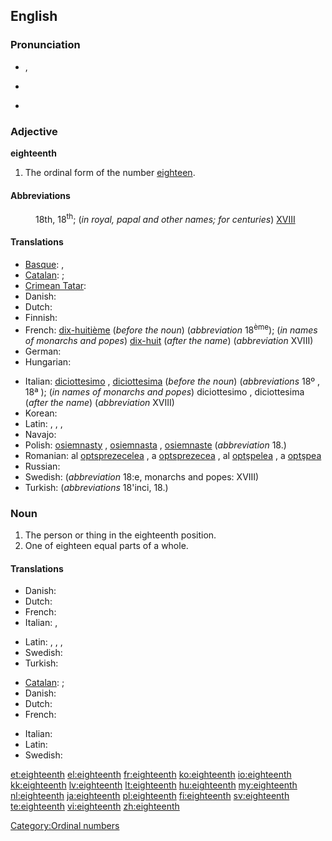 ==English==

===Pronunciation===
* {{IPA|/ˌeɪˈtiːnθ/}}, {{SAMPA|/%eIti:nT/}}
* {{audio|en-us-eighteenth.ogg|Audio (US)}}
*: {{rhymes|iːnθ}}
* {{hyphenation|eigh|teenth}}

===Adjective===
'''eighteenth'''

# The ordinal form of the number [[eighteen]].

====Abbreviations====
: 18th, 18<sup>th</sup>; (''in royal, papal and other names; for centuries'') [[XVIII]]

====Translations====
{{trans-top|the ordinal form of the number eighteen}}
* [[Basque]]: {{t|eu|hemezortzigarren|xs=Basque}},  {{t|eu|hamazortzigarren|xs=Basque}}
* [[Catalan]]: {{t+|ca|divuitè|m}};  {{t-|ca|dihuitè|m}} {{i|Valencian}}
* [[Crimean Tatar]]: {{tø|crh|on sekizinci}}
* Danish: {{t-|da|attende}}
* Dutch: {{t+|nl|achttiende}}
* Finnish: {{t-|fi|kahdeksastoista}}
* French: [[dix-huitième]] (''before the noun'') (''abbreviation'' 18<sup>ème</sup>); (''in names of monarchs and popes'') [[dix-huit]] (''after the name'') (''abbreviation'' XVIII)
* German: {{t|de|achtzehnter}}
* Hungarian: {{t+|hu|tizennyolcadik}}
{{trans-mid}}
* Italian: [[diciottesimo]] {{m}}, [[diciottesima]] {{f}} (''before the noun'') (''abbreviations'' 18º {{m}}, 18ª {{f}}); (''in names of monarchs and popes'') diciottesimo {{m}}, diciottesima {{f}} (''after the name'') (''abbreviation'' XVIII)
* Korean: {{t+|ko|열여덟째|tr=yeolyedeolbjjae|sc=Hang}}
* Latin: {{t|la|octavus decimus|m}}, {{t|la|octava decima|f}}, {{t|la|octava de}}, {{t|la|octavum decimum|n}}
* Navajo: {{tø|nv|tseebíítsʼáadah góneʼ}}
* Polish: [[osiemnasty]] {{m}}, [[osiemnasta]] {{f}}, [[osiemnaste]] {{n}} (''abbreviation'' 18.)
* Romanian: al [[optsprezecelea]] {{m}}, a [[optsprezecea]] {{f}}, al [[optşpelea]] {{italbrac|m, informal}}, a [[optşpea]] {{italbrac|f, informal}}
* Russian: {{t+|ru|восемнадцатый|m}}
* Swedish: {{t|sv|artonde}} (''abbreviation'' 18:e, monarchs and popes: XVIII)
* Turkish: {{t|tr|on sekizinci}} (''abbreviations'' 18'inci, 18.)
{{trans-bottom}}

===Noun===
{{en-noun}}

# The person or thing in the eighteenth position.
# One of eighteen equal parts of a whole.

====Translations====
{{trans-top|The person or thing in the eighteenth position}}
* Danish: {{t|da|attener|c}}
* Dutch: {{t+|nl|achttiende|m|f}}
* French: {{t+|fr|dix-huitième|m|f}}
* Italian: {{t+|it|diciottesimo|m}}, {{t+|it|diciottesima|f}}
{{trans-mid}}
* Latin: {{t|la|octavus decimus|m}}, {{t|la|octavus decimus}}, {{t|la|octava decima|f}}, {{t|la|octavum decimum|n}}
* Swedish: {{t+|sv|artonde}}
* Turkish: {{t|tr|on sekizinci}}
{{trans-bottom}}

{{trans-top|One of eighteen equal parts of a whole}}
* [[Catalan]]: {{t+|ca|divuitè|m}};  {{t-|ca|dihuitè|m}} {{i|Valencian}}
* Danish: {{t|da|attendedel|c}}
* Dutch: {{t+|nl|achttiende|n}}
* French: {{t+|fr|dix-huitième|m}}
{{trans-mid}}
* Italian: {{t+|it|diciottesimo|m}}
* Latin: {{t|la|octavum decimum|n}}
* Swedish: {{t+|sv|artondel}}
{{trans-bottom}}

[[Category:Ordinal numbers]]

[[et:eighteenth]]
[[el:eighteenth]]
[[fr:eighteenth]]
[[ko:eighteenth]]
[[io:eighteenth]]
[[kk:eighteenth]]
[[lv:eighteenth]]
[[lt:eighteenth]]
[[hu:eighteenth]]
[[my:eighteenth]]
[[nl:eighteenth]]
[[ja:eighteenth]]
[[pl:eighteenth]]
[[fi:eighteenth]]
[[sv:eighteenth]]
[[te:eighteenth]]
[[vi:eighteenth]]
[[zh:eighteenth]]